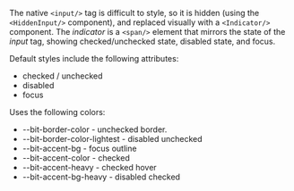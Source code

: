 The native `<input/>` tag is difficult to style, so it is hidden (using the `<HiddenInput/>` component), and replaced visually with a `<Indicator/>` component.
The *indicator* is a `<span/>` element that mirrors the state of the *input* tag, showing checked/unchecked state, disabled state, and focus.

Default styles include the following attributes:
- checked / unchecked
- disabled
- focus

Uses the following colors:
- --bit-border-color - unchecked border.
- --bit-border-color-lightest - disabled unchecked 
- --bit-accent-bg - focus outline
- --bit-accent-color - checked
- --bit-accent-heavy - checked hover
- --bit-accent-bg-heavy - disabled checked
